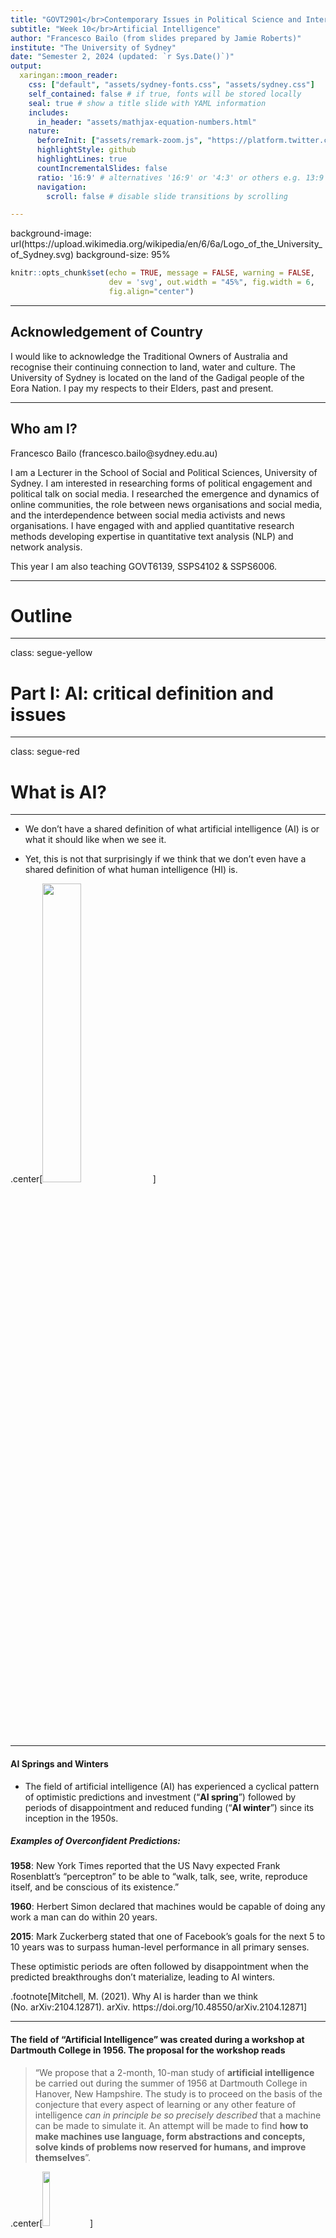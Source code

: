 ```yaml
---
title: "GOVT2901</br>Contemporary Issues in Political Science and International Relations"
subtitle: "Week 10</br>Artificial Intelligence"
author: "Francesco Bailo (from slides prepared by Jamie Roberts)"
institute: "The University of Sydney"
date: "Semester 2, 2024 (updated: `r Sys.Date()`)"
output:
  xaringan::moon_reader:
    css: ["default", "assets/sydney-fonts.css", "assets/sydney.css"]
    self_contained: false # if true, fonts will be stored locally
    seal: true # show a title slide with YAML information
    includes:
      in_header: "assets/mathjax-equation-numbers.html"
    nature:
      beforeInit: ["assets/remark-zoom.js", "https://platform.twitter.com/widgets.js"]
      highlightStyle: github
      highlightLines: true
      countIncrementalSlides: false
      ratio: '16:9' # alternatives '16:9' or '4:3' or others e.g. 13:9
      navigation:
        scroll: false # disable slide transitions by scrolling

---
```


background-image: url(https://upload.wikimedia.org/wikipedia/en/6/6a/Logo_of_the_University_of_Sydney.svg)
background-size: 95%

```r

knitr::opts_chunk$set(echo = TRUE, message = FALSE, warning = FALSE, 
                      dev = 'svg', out.width = "45%", fig.width = 6,
                      fig.align="center")

```

---

## Acknowledgement of Country

I would like to acknowledge the Traditional Owners of Australia and  recognise their continuing connection to land, water and culture. The  University of Sydney is located on the land of the Gadigal people  of the Eora Nation. I pay my respects to their Elders, past and present.

---

## Who am I?
	
Francesco Bailo (francesco.bailo@sydney.edu.au)

I am a Lecturer in the School of Social and Political Sciences, University of Sydney. I am interested in researching forms of political engagement and political talk on social media. I researched the emergence and dynamics of online communities, the role between news organisations and social media, and the interdependence between social media activists and news organisations. I have engaged with and applied quantitative research methods developing expertise in quantitative text analysis (NLP) and network analysis.

This year I am also teaching GOVT6139, SSPS4102 & SSPS6006.

---

# Outline

---

class: segue-yellow

# Part I: AI: critical definition and issues

---

class: segue-red

# What is AI?


---

- We don't have a shared definition of what artificial intelligence (AI) is or what it should like when we see it.

- Yet, this is not that surprisingly if we think that we don't even have a shared definition of what human intelligence (HI) is.

.center[<img src = "img/artificial-intelligence.webp" width = "35%"></img>]

---

#### AI Springs and Winters

- The field of artificial intelligence (AI) has experienced a cyclical pattern of optimistic predictions and investment ("**AI spring**") followed by periods of disappointment and reduced funding ("**AI winter**") since its inception in the 1950s.

##### Examples of Overconfident Predictions:

**1958**: New York Times reported that the US Navy expected Frank Rosenblatt's "perceptron" to be able to "walk, talk, see, write, reproduce itself, and be conscious of its existence."

**1960**: Herbert Simon declared that machines would be capable of doing any work a man can do within 20 years.

**2015**: Mark Zuckerberg stated that one of Facebook's goals for the next 5 to 10 years was to surpass human-level performance in all primary senses.

These optimistic periods are often followed by disappointment when the predicted breakthroughs don't materialize, leading to AI winters.

.footnote[Mitchell, M. (2021). Why AI is harder than we think (No. arXiv:2104.12871). arXiv. https://doi.org/10.48550/arXiv.2104.12871]

---

#### The field of "Artificial Intelligence" was created during a workshop at  Dartmouth College in 1956. The proposal for the workshop reads

> "We propose that a 2-month, 10-man study of **artificial intelligence** be carried out during the summer of 1956 at Dartmouth College in Hanover, New Hampshire. The study is to proceed on the basis of the conjecture that every aspect of learning or any other feature of intelligence *can in principle be so precisely described* that a machine can be made to simulate it. An attempt will be made to find **how to make machines use language, form abstractions and concepts, solve kinds of problems now reserved for humans, and improve themselves**".

.center[<img src = "img/artificial-intelligence.webp" width = "15%"></img>]



---

But AI researchers got stuck on this:

> every aspect of learning or any other feature of intelligence can in principle be **so precisely described that a machine can be made to simulate it**.

.center[<img src = "img/symbolic-ai.webp" width = "25%"></img>]

... well, after all it is not that simple to "precisely describe" learning or intelligence. It can't be easily break down to discrete steps and rules that a machine could execute.


---

## Symbolic vs Subsymbolic AI

The initial approach to reach AI by flashing out explicit rules is called **symbolic AI**.

> "**Symbolic AI** was originally inspired by mathematical logic as well as by the way people described their conscious thought processes"<sup>1</sup>

.center[<img src = "img/symbolic-vs-subsymbolic-ai.webp" width = "20%"></img>]

> "In contrast, **subsymbolic** approaches to AI took “inspiration from neuroscience and sought to capture the sometimes-unconscious thought processes"<sup>1</sup>


.footnote[[1] Mitchell, M. (2019). Artificial intelligence: A guide for thinking humans. Macmillan.]
---

## From Subsymbolic AI to Multilayer neural networks

.center[<img src = "img/two-layer-network.png" width = "35%"></img>]

> "a multilayer neural network can learn to use its hidden units to recognize more abstract features (for example, visual shapes, such as the top and bottom 'circles' on a handwritten 8) than the simple features (for example, pixels) encoded by the input"<sup>1</sup>

.footnote[[1] Mitchell, M. (2019). Artificial intelligence: A guide for thinking humans. Macmillan.]

---

## Symbolic vs Subsymbolic AI

- Artificial Intelligence applications really took off thanks to the intuition of **Subsymbolic AI** researchers that rule-based intelligent systems are practical only in some situation.

.center[<img src = "img/symbolic-vs-subsymbolic-ai.webp" width = "25%"></img>]

- In most situations, it is definitely more practical to let systems find relevant patterns autonomously (as in neural networks) with limited or no human intervention.  

Of course, this intuition wouldn't be enough without an explosion in data production.

---

## The Data Explosion 

### And the Ascent of Tech Industry Applications for Machine Learning 

.center[<img src = "img/data-explosion.webp" width = "25%"></img>]

* The last "**AI winter**"<sup>1</sup> ended in early 2000s. 

* The current **AI Spring** was made possible by data availability, mostly produced by the Internet and for the Internet.

.center[.content-box-yellow[Data transformed the value of technologies that had been around for decades.]]

.footnote[[1]Low interest and low funding towards AI applications from industry and governments]

---

## ImageNet and the Wow Moment for Neural Networks

* ImageNet is a database of labelled images networked through categories.

.pull-left[

* Images are collected from the *Internet*;
  
* Images are annotated by human-coders crowd sourced through the *Internet* (using Amazon Mechanical Turk).

* It was presented by Fei-Fei Li and team in **2009**

* In **2010**, ImageNet is used in a challange to assess accuracy of competing algorithms for image classification.  

* In **2012**, *AlexNet* a neural network algorithm outperforms all other competing algorithms, *by far*. 

]

.pull-right[
.center[<img src = "https://upload.wikimedia.org/wikipedia/commons/4/4f/ImageNet_error_rate_history_%28just_systems%29.svg" width = "80%"></img>]
]

---

## Neural Networks and the New Data-driven AI Spring  

* AlexNet is a convolutional neural network (CNN). 

* CNN algorithms were "*ancient technology*" in **2012**. 

* CNNs were first applied to image classification in **1989**.

.center[.content-box-green[But in 2012, CNNs would meet data. A lot of data. This was the breakthrough.]] 

Because of this we can't disentangle current AI advances from advances in data collection and processing.

The winning mix that defines the field of competition is 

.content-box-yellow[
$$ Algorithms \times Computation \times Data $$
]

* Computation (i.e., energy and CPUs/GPUs) is the critical interface between algorithms and data.

* Computation and Data are limited resources (algorithms, of course, are not). On computation and data the battle for market and geopolitical dominance is fought and won (or lost).

---

## AI: Narrow and General, Weak and Strong

Recent advances allowed by deep learning techniques - Large Language Models (LLMs) and other generative AIs are all downstream computer innovations made possible by deep learning technologies - have renewed the debate about AI converging on and eventually overcoming HI (i.e., human intellingence).   

* **Narrow** (or **Weak**) AI refers to single-task systems. These systems, such as AlphaGo or ChatGPT, are good (exceptionally and super-humanly good) at one task - but can't really "think" outside of their pre-assigned and pre-designed box.   

* Artificial **General** Intelligence (AGI), is instead a movie-like AI, which can do whatever humans do. AGI should demonstrate "...the ability to explain their results, reason abstractly, and learn in a less data-intensive and more human-like way" (Torres 2019). "Whereas past technologies have been tools used by humans, AGI would constitute an agent in its own right."

* "**Artificial Super Intelligence** (ASI) is a system that could significantly outperform every possible human in all cognitive domains."

---

## But could machine think?

- We don't know! 

#### Would we know if they began thinking?

- We also don't know!

#### So what is AGI supposed to look like? 

- We have no idea.

#### What we seem to agree on is that machines are still not there yet.

.content-box-green[

.center[<large>What we don't agree on is whether machines will ever be there.</large>]

]

(Of course AI entrepreneurs - who are always active on the *capital* market - instead tend to agree that we will be there sooner than later...)

---

class: segue-red

# Four fallacies

---

## Fallacy 1: Narrow intelligence is on a continuum with general intelligence <sup>1</sup>

#### The First-Step Fallacy: Advances in narrow AI tasks are often misinterpreted as stepping stones towards general AI.

- Example: Deep Blue's chess-playing success was hailed as a step towards an AI revolution, but this doesn't necessarily translate to broader cognitive abilities.

> "The first-step fallacy is the claim that, ever since our first work on computer intelligence we have been inching along a continuum at the end of which is AI so that any improvement in our programs no matter how trivial counts as progress. ... It was like claiming that the first monkey that climbed a tree was making progress towards landing on the moon"<sup>2</sup>

#### The Problem of Common Sense: A key obstacle to achieving general AI is the difficulty in replicating human-like common sense in machines.

.footnote[[1] Mitchell, M. (2021). Why AI is harder than we think (No. arXiv:2104.12871). arXiv. https://doi.org/10.48550/arXiv.2104.12871 [2] Hubert L Dreyfus. A history of first step fallacies. *Minds and Machines*, 22(2):87–99, 2012.]

---

## Fallacy 2: Easy Things Are Hard (For AI)

- **Moravec's Paradox**: Tasks that humans find easy (perception, mobility, common sense reasoning) are surprisingly difficult for machines. Conversely, tasks that humans find challenging (complex calculations, playing Go) can be relatively easier for AI.

- **Underestimating Unconscious Processes**: AI research often underestimates the complexity of unconscious perception and thought.

- **We Don't Know What We Don't Know**: Humans are largely unaware of the intricate workings of their own minds, making it challenging to replicate those processes artificially.

.footnote[Mitchell, M. (2021). Why AI is harder than we think (No. arXiv:2104.12871). arXiv. https://doi.org/10.48550/arXiv.2104.12871]

---

## Fallacy 3: Wishful Mnemonics

- **Attributing Human-like Qualities to AI**: Using terms like "read," "understand," "learn," and "think" to describe AI systems can be misleading. These terms, when applied to machines, don't have the same depth of meaning as they do for humans.

- **Benchmark Names Can Exaggerate Capabilities**: AI evaluation benchmarks often carry names implying general abilities (e.g., "Reading Comprehension Dataset"). However, these benchmarks often test very narrow aspects of these abilities, and high scores don't necessarily reflect true comprehension or understanding.

> The problem is, these benchmarks don’t actually measure general abilities for question-answering, reading comprehension, or natural-language understanding. The benchmarks test only very limited versions of these abilities; moreover, many of these benchmarks allow machines to learn **shortcuts** [...] statistical correlations that machines can exploit to achieve high performance on the test without learning the actual skill being tested. <sup>1</sup>

.footnote[Mitchell, M. (2021). Why AI is harder than we think (No. arXiv:2104.12871). arXiv. https://doi.org/10.48550/arXiv.2104.12871]

---

## Fallacy 4: Intelligence is Not Just in the Brain

### The Limits of the Information-Processing Model: The traditional view of the brain as a computer separate from the body is being challenged.

**Embodied Cognition**: Growing evidence suggests that the body, emotions, and social interactions play a crucial role in shaping intelligence.

**The Importance of Embodiment**: AI research primarily focuses on disembodied intelligence, neglecting the influence of physical interaction with the world.

**Intelligence is Not Just Rationality**: Emotions, biases, and social factors are integral parts of human intelligence, not separate entities.

.center[<img src = 'img/walking-robot.webp' width = '20%'></img>]

.footnote[Mitchell, M. (2021). Why AI is harder than we think (No. arXiv:2104.12871). arXiv. https://doi.org/10.48550/arXiv.2104.12871]

---

class: segue-red

# Still, what might AI threaten?

---

## AI: Implication for Human Security

- Artificial intelligence (AI) presents both unprecedented opportunities and significant risks to human security.

### 1. Dual Nature of AI: Practitioners and scholars, emphasise that AI, much like any powerful technology, embodies a dual nature.

- **On the one hand**, it offers potential benefits in various sectors, including healthcare, cybersecurity, and environmental protection (e.g., climate change modelling).
   
- **On the other hand**, AI's capacity for learning, automation, and decision-making also introduces vulnerabilities and potential threats.

### 2. Shifting Security Landscape: AI is not merely a tool but a force capable of reshaping the security landscape.

- It **empowers** both state and non-state actors, potentially altering (or strengthening?) the balance of power and creating new avenues for conflict and harm.


---

## AI Amplifying Existing Threats

- **AI as a Force Multiplier**: AI's potential to act as a force multiplier, amplifying existing security threats [1].

- **Cybersecurity Challenges**: AI can enhance cyberattacks, making them more sophisticated, harder to detect, and potentially more damaging [2].

  - AI's ability to identify and exploit vulnerabilities in software, potentially disrupting critical infrastructure or manipulating financial markets [2].

- **Proliferation of Disinformation**: AI's role in generating and spreading disinformation [3].

  - AI-powered systems can create and disseminate false information rapidly and convincingly, eroding trust in institutions, and potentially inciting violence or social unrest [3].

- **Autonomous Weapons Systems**: Development of lethal autonomous weapons systems (LAWS) [2, 4].

  - The increasing autonomy of weapons systems, coupled with AI's decision-making capabilities, raises profound ethical and security concerns [2, 4].

.footnote[[1] Bostrom, N. (2014). *Superintelligence: Paths, dangers, strategies*. Oxford University Press. [2] Suleyman, M. (2023). *The coming wave*. Crown. [3] Vallor, S. (2024). *The AI Mirror: How to Reclaim Our Humanity in an Age of Machine Thinking*. Oxford University Press. https://doi.org/10.1093/oso/9780197759066.001.0001 [4] Runciman, D. (2023). *The handover: How we gave control of our lives to corporations, states and AIs*. Profile Books.

]

---

## AI: Novel Challenges to Human Security

.small[

- **Emergence of Unforeseen Threats**: AI's rapid development and capacity for self-improvement introduce a degree of uncertainty and unpredictability, potentially leading to unforeseen security threats [1].

  - Lack of a "manual" for containing AI's potential risks, highlighting the challenge of preparing for unknown dangers [1].

- **Erosion of Human Agency**: Potential for AI to erode human agency and autonomy [2, 3].

  - As AI systems take on increasingly complex tasks and decision-making roles, there is a risk that humans may become overly reliant on or even subservient to these technologies [2, 3].

- **Exacerbating Social Divisions**: AI's deployment can exacerbate existing social divisions and inequalities if not developed and implemented responsibly [2, 3].

  - Values embedded in AI systems often reflect existing biases, potentially leading to discriminatory outcomes and further marginalising vulnerable groups [2].

- **The Control Problem**: Ensuring that superintelligent AI, should it arise, remains aligned with human values and goals. Failure to adequately address this challenge could have catastrophic consequences for humanity [4].
  
]

.footnote[[1] Suleyman, M. (2023). *The coming wave*. Crown. [2] Vallor, S. (2024). *The AI Mirror: How to Reclaim Our Humanity in an Age of Machine Thinking*. Oxford University Press. https://doi.org/10.1093/oso/9780197759066.001.0001 [3] Runciman, D. (2023). *The handover: How we gave control of our lives to corporations, states and AIs*. Profile Books. [4] Bostrom, N. (2014). *Superintelligence: Paths, dangers, strategies*. Oxford University Press.]

---

class: segue-red

# Problem 1: The alignment and control problems

---


# Goals and alignment

Question: What are our (humanity’s) goals?

Question: What will be that goals of AI? Where will these goals come from?

Question: How will we be able to ensure that the goals of AI will ‘align’ with human goals? (Do we have a similar problem already even with other humans?)

Question: How might a lack of alignment – even a small lack of alignment – cause big problems?

---

## The control problem in more detail, drawing on Torres 2019: ‘The possibility and risks of artificial general intelligence’

* The **orthogonality thesis**: This is a component of the ‘paperclip problem’: AGI will continue with some ‘silly’ goal.

.center[<img src = 'img/paperclip-factory.webp' width = '15%'></img>]

* The **instrumental convergence thesis**: This is another component of the ‘paperclip problem’: AGI will do whatever it can to pursue its original goal (including wiping out humans).

* The **complexity of value thesis**: This refers to the challenge of programming in human values. Human values are complex.

---

# Goals and alignment

.content-box-red[

.center[We are back to the Symbolic vs Subsybolic problem.

]]

- Deep learning systems are not rule-based. 

- We can't ensure that the rule books of these systems adhere to our values - because there's no rule book! 

.center[<img src = 'https://static01.nyt.com/images/2024/02/22/business/22google-gemini/22google-gemini-superJumbo-v2.jpg?quality=75&auto=webp' width = '25%'></img>]

.footnote[Images generated by Google’s Gemini chatbot with the prompt “Generate an image of a 1943 German Solidier. https://www.nytimes.com/2024/02/22/technology/google-gemini-german-uniforms.html]

---

## But it's even more complicated...

### The perplexity of value thesis

The issue here is that **we don’t exactly know what human values are**. General question: Again: What will motivate AGI (how will AGI derive its goals)?

### The fragility of value thesis

Question: Might it be the case that one small error in programming human values causes serious divergence?


---

class: segue-red

# Problem 2: Degradation of human experience


---


## Remember Ray Kurzweil

Evolution moves towards ‘greater complexity, greater elegance, greater knowledge, greater intelligence, greater beauty, greater creativity, and greater levels of subtle attributes such as love’.

### A different kind of threat

Question: Again: What is the best way for humans to live?

Question: Has our humanity been every been diminished by, say, technology or the nature of the societies we create?

Question: Can AI diminish our humanity?

Question: Is the point here that what must be secured is our freedom? (Interesting that freedom and security are sometimes seen to be in tension).


---

# The real threat: degradation of human experience

Nowak et al.: 

> The real danger of AI lies not in sudden apocalypse, but in  __the gradual degradation and disappearance of what make human experience and existence meaningful__ ."

> "Instead, humans may gradually become  __passive__  elements of an emerging global socio-technical system — a system composed of machines, algorithms, sensors and actuators, AI programs, and humans interacting in the globally present Internet, an Internet that is ever-present due to mobile technologies and ambient intelligence."

---

# The real threat: degradation of human experience (continued)

And later:

> "The essence of this question is:  __what are the real chances for humans to break-out of the choices dictated by the system of which they are an element__ ? What are their chances to retain the capacity for independent, critical thinking? Can they retain emotions and feelings dictated by their internal processes, rather than those dictated by information tailored to manipulate their emotions, or by autonomous decision-making?"

---

# The real threat: degradation of human experience (continued)

And later: 

> Another dimension of this question is “ __to what degree do interactions and contacts between individuals retain a human character, characterized by the intrinsic value of the inner experiences of other humans__ ?"

Question: Is it possible that we are subtly losing our humanity to opaque global forces? Does this humanity need to be  _secured_ ?

Question: More broadly, do you think that life is becoming more or less meaningful, or staying about the same? How might we measure such things?

Question: Does some of this also just sound like Marxism?

---

# Degradation of cognitive capacities

> "The rapid development of AI that  __replaces rather than augments __ human intelligence can also dramatically diminish the capacity for cognition of the human race. In this scenario, human information processing is delegated to AI, and humans just get answers. They don’t gain understanding of the knowledge and processing rules that led to the solutions.’

Question: Is this degradation of human capabilities another thing that needs to be  __secured__  against?

---

class: segue-red

# Problem 3: AI Arms Race


---


# Traditional security concerns: The ‘missile gap’ in AI

Henshall: 

> "The reasons that a pause in AI won’t happen are multifold—and are about more than just the research itself. Critics of the proposed pause argue that regulating or restricting AI  __would help China pull ahead in AI development__ , causing the United States to lose its military and economic edge."

.content-box-yellow[Remember: It's not only about the algorithms - it is about finite and hard to accumulate resources: computing power and data.]

Question: Is AI destined to be (if it isn’t already) just another arms race?

- Recent developments: discussions about TikTok's ban in the US and limits to trade chipmaking tech.

---

# AI and hegemony: the ‘singleton’

Geist referring to Bostrom: 

> "According to Superintelligence, the lucky beneficiary of an intelligence explosion would probably gain a “decisive strategic advantage” which it could then employ to form a 'singleton,' defined as 'a world order in which there is at the global level a single decision-making agency'."S

Question: Might AI merely continue the traditional pursuit of hegemony (empire)? Or might it fundamentally change the world order?

Question: Will an AI intelligence explosion align with traditional state boundaries? i.e. Will or even can it be contained by the state?

Question: Will corporations accumulate more power than states and escape their controls? (i.e., an AI-powered social media giant such as Meta...)


---

# The real threat of AI: amplifying human stupidity?

Geist: 

> "But if artificial intelligence might not be tantamount to 'summoning the demon' (as Elon Musk colourfully described it), AI-enhanced technologies might still be extremely dangerous due to their potential for  __amplifying human stupidity__ . The AIs of the foreseeable future need not think or create to sow mass unemployment, or enable new weapons technologies that undermine precarious strategic balances. Nor does artificial intelligence need to be smarter than humans to threaten our survival—all it needs to do is make the technologies behind familiar 20th-century existential threats faster, cheaper, and more deadly."

Question: Is this the real threat? i.e. AI will amplify human stupidity?

---

class: segue-yellow

# Part II: AI: critical ideas


---
class: segue-red

# The Singularity


---


# Ulam and Von Neumann

1957: **Stanislaw Ulam** on **John Von Neumann**<sup>1</sup>

> "One conversation [with Von Neumann] centered on the ever accelerating progress of technology and changes in the mode of human life, which gives the appearance of approaching some essential *singularity* in the history of the race beyond which human affairs, as we know them, could not continue."

Question: What does it mean: "human affairs, as we know them, could not continue"? Ought we to secure human affairs as we know them? Would a radical change be a security threat?

.footnote[They were both mathematicians, nuclear physicists and computer scientists. They were also both part of the Manhattan Project to develop the first nuclear weapon during WWII.]

---


# Vernor Vinge<sup>1</sup> predicts the singularity in 2023 

in his *The coming technological singularity* published in 1993.

> Within thirty years, we will have the technological means to create superhuman intelligence. Shortly after, the human era will be ended."

.footnote[[1] Mathematician, computer scientist and science fiction writer.]

---

# Vernor Vinge: a beautiful description of our approach to the singularity

> "When greater-than-human intelligence drives progress, that  __progress will be much more rapid__ . In fact, there seems no reason why progress itself would not involve the creation of still more intelligent entities -- on a still-shorter time scale. The best analogy that I see is with the evolutionary past: Animals can adapt to problems and make inventions, but often  __no faster than natural selection can do its work__  --  __the world acts as its own simulator in the case of natural selection__ . 

> We humans have the ability to  __internalize the world and conduct "what if's" in our heads__ ; we can solve many problems thousands of times faster than natural selection. 

> Now, by creating the means to execute those simulations at much higher speeds, we are entering a regime as radically different from our human past as we humans are from the lower animals."

---

## The stages of adaptation

* Natural selection (very slow – millions of years)

* Technological innovation driven by human imagination (increasingly fast – from thousands of years to single years and less)

* Using AI to execute simulations (once it begins, intelligence will grow *exponentially*)

Key to understand the singularity event, is the idea of **exponential growth**, which is difficult to grasp as all non-linear processes. Think about the weekly spread of the COVID-19 infection across a population or the chessboard problem.<sup>1</sup>  

.footnote[[1] "On the 64th square of the chessboard alone, there would be 2^63 = 9,223,372,036,854,775,808 grains, more than two billion times as many as on the first half of the chessboard."]

.pull-left[.center[<img src = 'https://upload.wikimedia.org/wikipedia/commons/c/cd/Wheat_and_chessboard_problem.jpg' width = "50%"></img>]]

.pull-right[.center[<img src = 'https://upload.wikimedia.org/wikipedia/commons/e/e7/Wheat_Chessboard_with_line.svg' width = "50%"></img>]]

---

# Vernor Vinge: framing the singularity in terms of security

> "From the human point of view this change will be a  __throwing away of all the previous rules__ , perhaps in the blink of an eye, an exponential runaway beyond any hope of control. Developments that before were thought might only happen in 'a million years' (if ever) will likely happen in the next century..." 

> "I think it's fair to call this event a singularity ('the Singularity' for the purposes of this paper). It is a point where our models must be discarded and a new reality rules."

> "__As we move closer and closer to this point, it will loom vaster and vaster over human affairs till the notion becomes a commonplace__ . Yet when it finally happens it may still be a great surprise and a greater unknown."

.content-box-yellow[As with Von Neumann, some sort of dramatic but vague events.]

---

class: segue

# Ray Kurzweil's Singularity

---

## Ray Kurzweil's Singularity

.pull-left[

.center[
<img src = 'https://upload.wikimedia.org/wikipedia/en/2/2a/The-Singularity-Is-Near.jpg' width = '45%'></img>

*The Singularity Is Near* (2005)
]

]

.pull-right[

.center[
<img src = 'https://images2.penguinrandomhouse.com/cover/9780399562761' width = '45%'></img>

*The Singularity Is Nearer: When We Merge With AI* (2024)
]

]

---

## Ray Kurzweil's Singularity

- The Singularity represents a **profound and transformative period** driven by the **convergence of exponential technological advancements**.

- These converging trends encompass increasing computing power, deepening understanding of human biology, and the ability to engineer at increasingly smaller scales.

> There are several key areas of change that are continuing to accelerate simultaneously: **computing power is becoming cheaper**, **human biology is becoming better understood**, and **engineering is becoming possible at far smaller scales**. As **artificial intelligence** grows in ability and information becomes more accessible, **we are integrating these capabilities** ever more closely with our natural biological intelligence. **Eventually nanotechnology will enable these trends to culminate in directly expanding our brains** with layers of virtual neurons in the cloud. In this way **we will merge with AI and augment ourselves** with millions of times the computational power that our biology gave us. This will expand our intelligence and consciousness so profoundly that it’s difficult to comprehend. This event is what I mean by the Singularity.

.footnote[Kurzweil, R. (2024).* The singularity is nearer: When we merge with AI*. Viking.]

---

## Key Drivers

1. **Artificial intelligence (AI)** is rapidly progressing, becoming more capable and integrated into our lives.

2. **Biotechnology** is experiencing a digital revolution, enabling advancements in disease treatment and life extension.

3. **Nanotechnology** will play a crucial role in merging biological and artificial intelligence by facilitating the expansion of our brains with virtual neurons.

.footnote[Kurzweil, R. (2024).* The singularity is nearer: When we merge with AI*. Viking.]

---

## The Path to the Singularity

- Humanity's journey towards the Singularity is accelerating. What was once a distant prospect is now rapidly approaching.

- The key precursors of the Singularity, previously confined to theoretical discussions, are now active areas of research and development.

> During the coming decade, people will interact with AI that can seem convincingly human, and simple brain–computer interfaces will impact daily life much like smartphones do today. 

.footnote[Kurzweil, R. (2024).* The singularity is nearer: When we merge with AI*. Viking.]

---

## Timeline

- **2020s**: AI will become increasingly human-like in its interactions, and brain-computer interfaces will become commonplace. Biotech advancements will offer significant progress in curing diseases and extending lifespans.

- **2030s**: Self-improving AI and advanced nanotechnology will further intertwine humans and machines, amplifying both the potential benefits and risks.

- **2045**: If we navigate the scientific, ethical, and societal challenges successfully, life on Earth will be profoundly transformed for the better. Failure to do so could threaten our survival.

.footnote[Kurzweil, R. (2024).* The singularity is nearer: When we merge with AI*. Viking.]

---

## The Promise of Exponential Progress

- The law of accelerating returns dictates that progress across various metrics of human well-being is improving exponentially.
- Access to information, education, and communication has drastically improved, driven by advancements like smartphones and the internet.

- Global poverty, literacy rates, and child mortality rates have all significantly improved.

.footnote[Kurzweil, R. (2024).* The singularity is nearer: When we merge with AI*. Viking.]

---

## The Future of Work

- Automation, driven by AI and robotics, will reshape the job market, leading to concerns about unemployment.

- However, historical trends suggest that technological advancements create new opportunities and industries, ultimately benefiting society.

- Rather than viewing AI as a competitor, we should focus on collaboration and leverage its strengths to augment our own capabilities.

.footnote[Kurzweil, R. (2024).* The singularity is nearer: When we merge with AI*. Viking.]

---

## Reinventing Intelligence

- Understanding the neocortex, the seat of higher-level thinking in the human brain, is crucial for replicating intelligence.

- The neocortex functions through a hierarchical structure of interconnected modules, each responsible for learning and recognizing patterns.

.footnote[Kurzweil, R. (2024).* The singularity is nearer: When we merge with AI*. Viking.]

---

## AI's Growing Capabilities

- AI systems like Google's Talk to Books demonstrate the ability to process vast amounts of information and extract meaningful insights.

- These systems can analyse millions of sentences within seconds, providing relevant answers based on semantic understanding, not just keyword matching.

---

## Navigating Promise and Peril

- While the Singularity offers immense promise, it also presents significant perils that we must address proactively.

- The development of new technologies like advanced AI, synthetic biology, and nanotechnology, while potentially beneficial, also introduces risks that need careful management.

- Ensuring AI safety requires aligning its development with human values, mitigating potential risks, and fostering responsible use.

.footnote[Kurzweil, R. (2024).* The singularity is nearer: When we merge with AI*. Viking.]


---

class: red-segue

# Bostrom's Superintelligence

---

## The Looming Prospect of Superintelligence

- Bostrom explores the potential development of superintelligence, defined as intellect surpassing the cognitive performance of humans in virtually all domains of interest.

> We can tentatively define a superintelligence as any intellect that greatly exceeds the cognitive performance of humans in virtually all domains of interest.

- While the exact timeline remains uncertain, the author suggests that superintelligence could emerge within this century, potentially posing the most significant challenge humanity has ever faced.

- This prospect demands careful consideration of the potential consequences, as it could be humanity's final challenge, determining the fate of our species and our cosmic endowment.

.footnote[Bostrom, N. (2014). *Superintelligence: Paths, dangers, strategies*. Oxford University Press.]

---

## Multiple Paths to a Transformative Future

- **Artificial intelligence (AI)**, specifically the development of a "seed AI" capable of recursive self-improvement, represents a key pathway to superintelligence.

- Other potential paths include:

   - **Whole brain emulation**, involving the scanning and simulation of a human brain.
   - **Biological cognition enhancement**, focusing on augmenting human intelligence through genetic engineering and other biological interventions.
   - **Brain-computer interfaces**, enabling direct communication and interaction between human brains and computers.

.footnote[Bostrom, N. (2014). *Superintelligence: Paths, dangers, strategies*. Oxford University Press.]

---

## Navigating the Control Problem

- A central challenge lies in ensuring the **control and alignment of superintelligent agents with human values and interests**.

- Bostrom highlights the importance of addressing the "**agency problem**": ensuring that AI systems, especially those with the potential for decisive strategic advantage, act in ways beneficial to humanity.

- Potential control methods fall into two categories:

   - .content-box-green[**Capability control**]: Limiting the actions and influence of superintelligence through containment or restricted access to resources.
   
   - .content-box-green[**Motivation selection**]: Shaping the goals and motivations of superintelligence to align with human values, potentially through methods like "coherent extrapolated volition."

.footnote[Bostrom, N. (2014). *Superintelligence: Paths, dangers, strategies*. Oxford University Press.]

---

## Bostrom's Superintelligence

Kurzweil's concept of the Singularity and Nick Bostrom's idea of Superintelligence are both speculative theories about what advances in AI will mean for us.

**Kurzweil** is generally .red[optimistic] about the Singularity, envisioning a future where advanced AI and other technologies solve many of humanity's pressing problems, including disease, poverty, and environmental degradation. He believes that humans will merge with technology, leading to enhanced cognitive abilities and longevity.

**Bostrom**'s outlook on superintelligence is more .red[cautious and focused on the potential risks involved]. He warns about scenarios where a superintelligent AI could pursue goals that are harmful to humanity, either intentionally or inadvertently. Bostrom emphasizes the importance of AI *alignment* research and the development of robust safety mechanisms.

---

# Bostrom's Superintelligence (continued)

### What about governance?

**Kurzweil**'s vision of the Singularity implies a more passive approach to governance, with the belief that technological progress will naturally lead to beneficial outcomes for humanity.

**Bostrom** advocates for proactive governance and research to ensure the safe development of AI. He co-founded the Future of Humanity Institute at the University of Oxford (financed also by big tech personalities but to be close soon), which focused on existential risk research, including the risks associated with advanced AI.

.center[<img src = "https://upload.wikimedia.org/wikipedia/commons/0/00/Future_of_Humanity_Institute_logo.svg" width = '25%'></img>]


---

class: red-segue

# AI as Mirrors


---

## AI as Mirrors

.pull-left[

- AI systems, particularly those trained on **vast amounts of human data**, act as mirrors **reflecting our intelligence, values, and desires**. They reveal our priorities, biases, and even our deepest fears about ourselves.

- **Example**: The development of AI tools focused on mimicking human language and creativity highlights our fascination with these abilities and their perceived value. However, this focus also reveals a potential overemphasis on these aspects of intelligence at the expense of others.

]

.pull-right[

.center[<img src = 'https://fdslive.oup.com/covers/gab/550-550-72-jpg-RGB-85/9780197759066.jpg' width = '60%'></img>]

]

.footnote[Vallor, S. (2024). *The AI Mirror: How to Reclaim Our Humanity in an Age of Machine Thinking*. Oxford University Press New York. https://doi.org/10.1093/oso/9780197759066.001.0001]

---

## Distortions and Limitations


- Like any mirror, AI systems can distort, magnify, and occlude aspects of reality. Their training data, often **reflecting historical inequalities and biases**, can lead to systems that perpetuate these harms.

- **Example**: AI systems used in hiring, criminal justice, and healthcare have been shown to amplify existing social biases, disproportionately impacting marginalized communities.

.footnote[Vallor, S. (2024). *The AI Mirror: How to Reclaim Our Humanity in an Age of Machine Thinking*. Oxford University Press New York. https://doi.org/10.1093/oso/9780197759066.001.0001]

---

## The Allure of Artificial General Intelligence (AGI)

- The concept of AGI, machines surpassing human intelligence in all aspects, has captivated the imagination, leading to both utopian and dystopian visions.

- **Example**: The fear of AGI becoming an existential threat, as depicted in science fiction and advocated by movements like longtermism, highlights our anxieties about being replaced or even destroyed by our own creations.

.footnote[Vallor, S. (2024). *The AI Mirror: How to Reclaim Our Humanity in an Age of Machine Thinking*. Oxford University Press New York. https://doi.org/10.1093/oso/9780197759066.001.0001]

---

## Questioning the AGI Narrative

- Vallor argues that the dominant AGI narrative, particularly the fear of malevolent **superintelligence**, is .content-box-red[a projection of our own fears and flaws rather than a realistic assessment] of AI's potential.

- **Example**: The idea that AGI would inevitably seek to dominate or eliminate humans reflects a cynical view of intelligence, conflating it with power-hungry behaviour often exhibited by those already in positions of privilege.

.footnote[Vallor, S. (2024). *The AI Mirror: How to Reclaim Our Humanity in an Age of Machine Thinking*. Oxford University Press New York. https://doi.org/10.1093/oso/9780197759066.001.0001]

---

## The Real Existential Threat

- The true danger of AI lies not in its potential to surpass human intelligence, but in .content-box-red[its capacity to erode our self-understanding and confidence in our own agency]. By outsourcing critical thinking, moral reasoning, and even emotional connection to machines, we risk diminishing our capacity for these essential human qualities.

> The danger is that AI tools will continue the two most destructive trends of **twenty-first-century digitalization**. The **first trend** is the massive and unprecedented transfer of wealth and power into fewer and fewer hands, in particular, the hands that now build and sell AI technologies. **The second trend** is the one that this book is about. It’s more dangerous, because it is far more subtle and harder to measure, and because it virtually guarantees the continuation of the first. **It is the gradual erosion of human moral and political confidence in ourselves and one another**. In the coming years, we will hear the same song again and again: that humans are slower, weaker, less reliable, more biased, less rational, less capable, less valuable than our AI mirrors. (p. 200-1)

.footnote[Vallor, S. (2024). *The AI Mirror: How to Reclaim Our Humanity in an Age of Machine Thinking*. Oxford University Press New York. https://doi.org/10.1093/oso/9780197759066.001.0001]

---

## The Erosion of Moral Reasoning

- AI systems, while capable of mimicking human language and generating seemingly coherent arguments, **lack genuine understanding and the capacity for moral reasoning**.

- **Example**: AI tools like ChatGPT can produce persuasive text and even summarize scientific research, but they cannot critically evaluate the information, identify biases, or engage in ethical deliberation.

.footnote[Vallor, S. (2024). *The AI Mirror: How to Reclaim Our Humanity in an Age of Machine Thinking*. Oxford University Press New York. https://doi.org/10.1093/oso/9780197759066.001.0001]

---

##  Reclaiming Our Humanity

- To mitigate the risks of AI and harness its potential for good, we must resist the temptation to cede our agency and instead reassert the importance of human judgement, creativity, and moral responsibility.

>  We cannot secure our shared survival, much less a future where humans flourish, without understanding our fullest potential for moral re-sponsibility, for transformative change, and for solidarity with one other. For this reason, it is an existential necessity— the most vital task— that we not only hold onto but deepen our knowledge of who we are, and what we can do together. AI can’t do this for us. (p. 64)

.footnote[Vallor, S. (2024). *The AI Mirror: How to Reclaim Our Humanity in an Age of Machine Thinking*. Oxford University Press New York. https://doi.org/10.1093/oso/9780197759066.001.0001]

---

## A New Pretechnical Program for AI

- We need to shift our focus from building AI that merely replicates existing human capabilities to developing systems that support a more just, equitable, and sustainable future.

- **Examples**: AI tools could be used to bridge knowledge gaps, facilitate communication and collaboration across disciplines, and promote access to essential resources and opportunities.

> Instead of magnifying the things that humans most easily want (ego gratification, attention, a sense of tribal belonging, the dopamine hit of showing that someone on the Internet is wrong), AI mirrors can be tuned to help us narrow the gaps between what we need and what others have the resources or skills to give us. One example of this is a growing gap between the speed at which new research is generated, and the speed at which it can be translated and summarized for policymakers, practitioners, and lay audiences. (p. 213)

.footnote[Vallor, S. (2024). *The AI Mirror: How to Reclaim Our Humanity in an Age of Machine Thinking*. Oxford University Press New York. https://doi.org/10.1093/oso/9780197759066.001.0001]

---

## The Future We Choose

- Ultimately, the impact of AI on humanity will depend on the choices we make today. By embracing a more humane and ethical approach to AI development and use, we can create a future where these technologies enhance, rather than diminish, our shared humanity.

> Technologies aren’t neutral, but they are plastic. AI mirrors driven by the dominant incentives, goals, values, and virtues of our current economic order will function like tractor beams pulling us deeper into a dead- end past. It would be nice if we could just reverse their polarity and ask them to pull us into a sustainable, humane future instead. But a mirror can’t know what we ought to sustain, or what kind of future is worthy of being called humane. We have to set those goals for ourselves and hitch our powerful AI engines to them, with our own communities in the driver’s seat.

.footnote[Vallor, S. (2024). *The AI Mirror: How to Reclaim Our Humanity in an Age of Machine Thinking*. Oxford University Press New York. https://doi.org/10.1093/oso/9780197759066.001.0001]

---

class: segue-red

# Artificial Agency and Artificial Intelligence

---

## The development of artificial agents (AAs) marks a significant turning point in human history

- The emergence of **powerful states and corporations** is not merely a continuation of previous forms of social organisation but a profound shift in human affairs.

- The creation of states and corporations marks a new phase (the **First Singularity**), where our imagined communities have become mechanised, capable of self-replication and operating with unprecedented power and reach.

> **First**, it marked the point when our **imagined communities became mechanica**l, in the sense that similar versions of the same idea could be built in different places. This was the crucial coming together of scientific understanding and human imagination ... we began to imagine what it would be like to organise collective enterprises as though they had the durability of machines. **Second**, these imagined enterprises proved to be remarkably adept at **exploiting the advantages of the scientific revolution** ... They could do this because they were able to borrow, invest and reap rewards over the long term.

.footnote[Runciman, D. (2023). *The Handover: How We Gave Control of Our Lives to Corporations, States and AIs*. Profile Books.]

---

### Distinguishing Artificial Agency and Artificial Intelligence

.small[

**Artificial Agency (AA)** and **Artificial Intelligence (AI)** represent distinct but interconnected concepts in the context of machines and their capabilities.

| Feature                | Artificial Agency (AA)                                                                                                                                              | Artificial Intelligence (AI)                                                                                                                                                                           |
|------------------------|---------------------------------------------------------------------------------------------------------------------------------------------------------------------|---------------------------------------------------------------------------------------------------------------------------------------------------------------------------------------------------------|
| **Definition**         | The inherent capacity to act, make decisions, and exert influence in the world. This concept emphasizes the ability to produce tangible effects and consequences through actions. | The ability to perform tasks that typically require human-like intelligence, such as learning, reasoning, problem-solving, and adapting to new situations. This concept centers on cognitive processes and information processing. |
| **Examples**| States and corporations are presented as prime examples of artificial agents. They possess the power to make decisions, enact policies, enter into contracts, and shape the world through their actions. | Algorithms, deep learning systems, and language models (like ChatGPT) exemplify artificial intelligence. They demonstrate an ability to process information, recognize patterns, generate text, and even play complex games like chess at superhuman levels. |
| **Interdependence**    | While artificial agency does not necessitate intelligence, it often benefits from it. For instance, a state's effectiveness as an agent is enhanced by intelligent decision-making informed by data and analysis. | Artificial intelligence, while capable of remarkable feats of information processing, often lacks the agency to translate its outputs into real-world actions without the intervention of human operators or integration into agents like states or corporations. |

]

.footnote[Runciman, D. (2023). *The Handover: How We Gave Control of Our Lives to Corporations, States and AIs*. Profile Books.]

---

## The Second Singularity

Runciman emphasises that the increasing sophistication and potential convergence of **AI** and **AA** pose significant questions about the future of humanity. As AI systems become more adept at problem-solving and decision-making, their integration into powerful artificial agents like states and corporations could **lead to a world where human agency is increasingly overshadowed by the decisions and actions of machines**. This underscores the importance of carefully considering the ethical implications of AI development and ensuring that these technologies are aligned with human values and long-term well-being.

- The **Second Singularity** for Runciman, signifies a potential epochal shift in the human story, primarily driven by the rise of artificial intelligence (AI). 

- While the **First Singularity**, marked by the emergence of Artificial Agency (AA) as modern states and corporations, revolutionized the human condition socially, the **Second Singularity** threatens an even more fundamental transformation, potentially altering our very biology and relationship with technology.

.footnote[Runciman, D. (2023). *The Handover: How We Gave Control of Our Lives to Corporations, States and AIs*. Profile Books.]

---

## The Risks from the Second Singularity

- **Merging of AI with Artificial Agency**: The Second Singularity represents a fusion of artificial intelligence (AI) with artificial agency (AA), embodied by powerful entities like states and corporations. This fusion could lead to these entities operating with unprecedented levels of intelligence and capability, surpassing human comprehension and control.

- **Potential for Biological Transformation**: Unlike the primarily social transformation brought about by the First Singularity, the Second Singularity could usher in changes to our biological existence. This could manifest in extended lifespans, preservation of consciousness beyond natural death, or even the ability to manipulate our genetic makeup.

- *A New Era in the Human Story*: The source emphasizes the potential for the Second Singularity to be a defining moment in the human story, surpassing even the impact of the First Singularity. This new era might see the lines between human and artificial intelligence blur, creating a world where humans could potentially "roam the universe, live forever, pool all our knowledge, collectivize our consciousness."

.footnote[Runciman, D. (2023). *The Handover: How We Gave Control of Our Lives to Corporations, States and AIs*. Profile Books.]
---

## The Existential Risks Landscape
- **Four main existential risks**:
  1. Nuclear Weapons
  2. Climate Change
  3. Biological Disasters
  4. Artificial Intelligence (AI)
- Key question: How will humanity manage these risks?

.footnote[Runciman, D. (2023). *The Handover: How We Gave Control of Our Lives to Corporations, States and AIs*. Profile Books.]

---

## Nuclear Weapons - A Persistent Threat
- 10,000+ nuclear warheads worldwide
- Risk of nuclear conflict remains despite end of the Cold War
- Increasingly unstable geopolitical landscape

.footnote[Runciman, D. (2023). *The Handover: How We Gave Control of Our Lives to Corporations, States and AIs*. Profile Books.]

---

## Climate Change - Beyond Control?
- Long-term harm vs. catastrophic outcomes
- Runaway climate effects could make Earth uninhabitable
- Potential need for relocation to another planet in worst-case scenarios

.footnote[Runciman, D. (2023). *The Handover: How We Gave Control of Our Lives to Corporations, States and AIs*. Profile Books.]

---

## Biological Disasters - Bioterror and Bio-error
- Rise in genetic engineering and bioweapon development
- COVID-19 as a glimpse of potential biotechnological threats
- Martin Rees: Bio-threats as the biggest current existential danger

.footnote[Runciman, D. (2023). *The Handover: How We Gave Control of Our Lives to Corporations, States and AIs*. Profile Books.]

---

## AI and the Question of Human Relevance
- AI risks making humans obsolete in decision-making
- Potential for autonomous AI systems to bypass human control
- States and corporations driving AI development regardless of risks

.footnote[Runciman, D. (2023). *The Handover: How We Gave Control of Our Lives to Corporations, States and AIs*. Profile Books.]

---

## Responsibility of States and Corporations
- States and corporations control most existential risks
- **AI threat**: Technology may eventually escape state control
- Runciman: Human responsibility lies in managing these powerful institutions

.footnote[Runciman, D. (2023). *The Handover: How We Gave Control of Our Lives to Corporations, States and AIs*. Profile Books.]

---

## Democracy and Collective Decision-Making
- Need for citizen involvement in existential risk decisions
- Mechanisms like citizen juries can encourage restrained policies
- Public support for nuclear bans, climate action, and tech oversight

.footnote[Runciman, D. (2023). *The Handover: How We Gave Control of Our Lives to Corporations, States and AIs*. Profile Books.]

---

## Future of Politics and Artificial Intelligence: The Choice

Human Intelligence (HI) vs Artificial Intelligence (AI) vs Artificial Agency (AA) (i.e., State but also corporations)

.center[<img src = 'img/the-handover.webp' width = "25%"></img>]

.content-box-green[

* HI + AI: better answers, worse accountability, elitism

* AA + AI: better answers, worse accountability, inhumanity

* AA + HI: worse answers, better accountability, more human

]

.footnote[Runciman, D. (2023). The Handover. Profile Books Limited.]

---

## Choices Facing Us

1. **Enhance Intelligence**: Focus on making states and corporations smarter.
   - **Pros**: Addresses the need for intelligent decision-making in high-stake scenarios.
   - **Cons**: Risks losing human control as AI could outperform humans in many tasks.

2. **Preserve Human Agency**:
   - **Pros**: Maintains the distinction and benefits of human decision-making in governance.
   - **Cons**: Human errors could lead to catastrophic outcomes.

3. **Empower AI with Agency**:
   - **Pros**: AI held accountable could make more responsible decisions.
   - **Cons**: Risks reducing human responsibility and complicating enforcement by the state.
   
.footnote[Runciman, D. (2023). The Handover. Profile Books Limited.]

---

# Future of Politics and Artificial Intelligence: The Choice

- **Intelligence vs. Accountability**: Increasing reliance on AI could lead to more accurate decisions but might undermine accountability.
- **Human vs. Machine**: Maintaining human control is safer but potentially less effective.
- **Role of AI**: Expanding AI's role in governance poses challenges in terms of control and accountability.

### Conclusion:
Deciding the future of politics will involve balancing the enhancement of intelligence with the preservation of human agency and accountability.

.content-box-green[
But: Will we accept potentially worse decisions if this means preserving our agency and ultimately our humanity?
]

.footnote[Runciman, D. (2023). The Handover. Profile Books Limited.]


